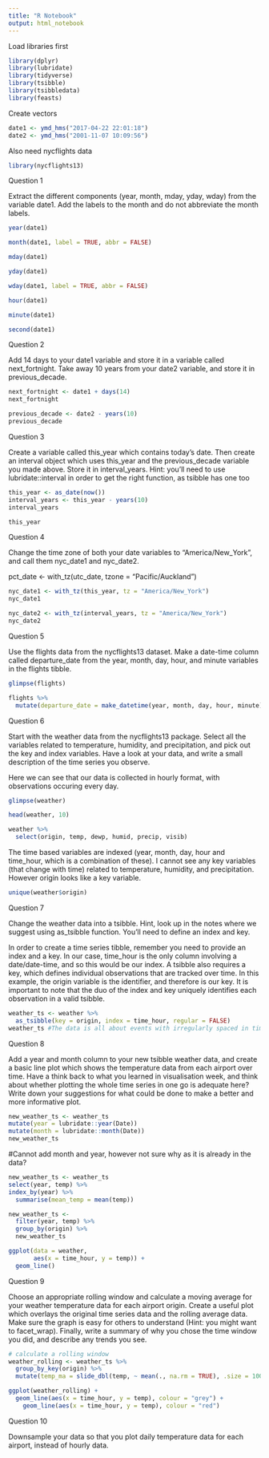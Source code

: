 ```yaml
---
title: "R Notebook"
output: html_notebook
---
```


Load libraries first

```r
library(dplyr)
library(lubridate)
library(tidyverse)
library(tsibble)
library(tsibbledata)
library(feasts)
```

Create vectors

```r
date1 <- ymd_hms("2017-04-22 22:01:18")
date2 <- ymd_hms("2001-11-07 10:09:56")
```

Also need nycflights data

```r
library(nycflights13)
```

Question 1

Extract the different components (year, month, mday, yday, wday) from the variable date1. Add the labels to the month and do not abbreviate the month labels.

```r
year(date1)
```


```r
month(date1, label = TRUE, abbr = FALSE)
```


```r
mday(date1)
```


```r
yday(date1)
```


```r
wday(date1, label = TRUE, abbr = FALSE)
```


```r
hour(date1)
```


```r
minute(date1)
```


```r
second(date1)
```

Question 2

Add 14 days to your date1 variable and store it in a variable called next_fortnight. Take away 10 years from your date2 variable, and store it in previous_decade.


```r
next_fortnight <- date1 + days(14)
next_fortnight
```

```r
previous_decade <- date2 - years(10)
previous_decade
```

Question 3

Create a variable called this_year which contains today’s date. Then create an interval object which uses this_year and the previous_decade variable you made above. Store it in interval_years. Hint: you’ll need to use lubridate::interval in order to get the right function, as tsibble has one too

```r
this_year <- as_date(now())
interval_years <- this_year - years(10)
interval_years
```

```r
this_year
```

Question 4

Change the time zone of both your date variables to “America/New_York”, and call them nyc_date1 and nyc_date2.

pct_date <- with_tz(utc_date, tzone = "Pacific/Auckland")
```r
nyc_date1 <- with_tz(this_year, tz = "America/New_York")
nyc_date1
```

```r
nyc_date2 <- with_tz(interval_years, tz = "America/New_York")
nyc_date2
```

Question 5

Use the flights data from the nycflights13 dataset. Make a date-time column called departure_date from the year, month, day, hour, and minute variables in the flights tibble.

```r
glimpse(flights)
```

```r
flights %>%
  mutate(departure_date = make_datetime(year, month, day, hour, minute))
```

Question 6

Start with the weather data from the nycflights13 package. Select all the variables related to temperature, humidity, and precipitation, and pick out the key and index variables. Have a look at your data, and write a small description of the time series you observe.

Here we can see that our data is collected in hourly format, with observations occuring every day.

```r
glimpse(weather)
```

```r
head(weather, 10)
```

```r
weather %>%
  select(origin, temp, dewp, humid, precip, visib)
```

The time based variables are indexed (year, month, day, hour and time_hour, which is a combination of these).
I cannot see any key variables (that change with time) related to temperature, humidity, and precipitation.
However origin looks like a key variable.

```r
unique(weather$origin)
```


Question 7

Change the weather data into a tsibble. Hint, look up in the notes where we suggest using as_tsibble function. You’ll need to define an index and key.

In order to create a time series tibble, remember you need to provide an index and a key. In our case, time_hour is the only column involving a date/date-time, and so this would be our index. A tsibble also requires a key, which defines individual observations that are tracked over time. In this example, the origin variable is the identifier, and therefore is our key. It is important to note that the duo of the index and key uniquely identifies each observation in a valid tsibble.

```r
weather_ts <- weather %>%
  as_tsibble(key = origin, index = time_hour, regular = FALSE)
weather_ts #The data is all about events with irregularly spaced in time, thus specifying regular = FALSE.
```

Question 8

Add a year and month column to your new tsibble weather data, and create a basic line plot which shows the temperature data from each airport over time. Have a think back to what you learned in visualisation week, and think about whether plotting the whole time series in one go is adequate here? Write down your suggestions for what could be done to make a better and more informative plot.

```r
new_weather_ts <- weather_ts
mutate(year = lubridate::year(Date))
mutate(month = lubridate::month(Date))
new_weather_ts
```
#Cannot add month and year, however not sure why as it is already in the data?

```r
new_weather_ts <- weather_ts
select(year, temp) %>%
index_by(year) %>%
  summarise(mean_temp = mean(temp))
```

```r
new_weather_ts <- 
  filter(year, temp) %>%
  group_by(origin) %>%
  new_weather_ts
```

```r
ggplot(data = weather, 
       aes(x = time_hour, y = temp)) +
  geom_line()
```

Question 9

Choose an appropriate rolling window and calculate a moving average for your weather temperature data for each airport origin. Create a useful plot which overlays the original time series data and the rolling average data. Make sure the graph is easy for others to understand (Hint: you might want to facet_wrap). Finally, write a summary of why you chose the time window you did, and describe any trends you see.


```r
# calculate a rolling window 
weather_rolling <- weather_ts %>% 
  group_by_key(origin) %>% 
  mutate(temp_ma = slide_dbl(temp, ~ mean(., na.rm = TRUE), .size = 1000))
```

```r
ggplot(weather_rolling) + 
  geom_line(aes(x = time_hour, y = temp), colour = "grey") + 
    geom_line(aes(x = time_hour, y = temp), colour = "red")
```

Question 10

Downsample your data so that you plot daily temperature data for each airport, instead of hourly data.
